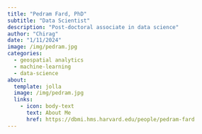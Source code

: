 ```yaml
---
title: "Pedram Fard, PhD"
subtitle: "Data Scientist"
description: "Post-doctoral associate in data science"
author: "Chirag"
date: "1/11/2024"
image: /img/pedram.jpg
categories:
  - geospatial analytics
  - machine-learning
  - data-science
about:
  template: jolla
  image: /img/pedram.jpg
  links:
    - icon: body-text
      text: About Me
      href: https://dbmi.hms.harvard.edu/people/pedram-fard
---
```

